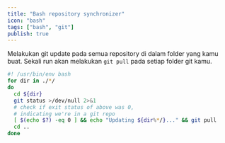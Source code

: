 ```yaml
---
title: "Bash repository synchronizer"
icon: "bash"
tags: ["bash", "git"]
publish: true
---
```


Melakukan git update pada semua repository di dalam folder yang kamu buat. Sekali run akan melakukan `git pull` pada setiap folder git kamu.

```bash
#! /usr/bin/env bash
for dir in ./*/
do
  cd ${dir}
  git status >/dev/null 2>&1
  # check if exit status of above was 0,
  # indicating we're in a git repo
  [ $(echo $?) -eq 0 ] && echo "Updating ${dir%*/}..." && git pull
  cd ..
done
```

